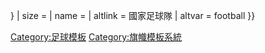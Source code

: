 {{country data {{{1|}}}
| flagright/core
| variant = {{{variant|{{{2|}}}}}}
| size = {{{size|}}}
| name = {{{name|}}}
| altlink = 國家足球隊
| altvar = football
}}<noinclude>
{{documentation}}
[[Category:足球模板]]
[[Category:旗幟模板系統]]
</noinclude>